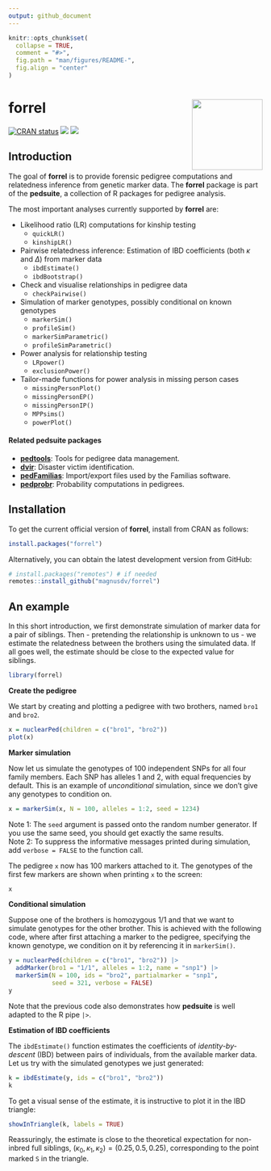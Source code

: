 ```yaml
---
output: github_document
---
```


<!-- README.md is generated from README.Rmd. Please edit that file -->

```r
knitr::opts_chunk$set(
  collapse = TRUE,
  comment = "#>",
  fig.path = "man/figures/README-",
  fig.align = "center"
)
```

# forrel <img src="man/figures/logo.png" align="right" height=140/>

<!-- badges: start -->
[![CRAN status](https://www.r-pkg.org/badges/version/forrel)](https://CRAN.R-project.org/package=forrel)
[![](https://cranlogs.r-pkg.org/badges/grand-total/forrel?color=yellow)](https://cran.r-project.org/package=forrel)
[![](https://cranlogs.r-pkg.org/badges/last-month/forrel?color=yellow)](https://cran.r-project.org/package=forrel)
<!-- badges: end -->


## Introduction
The goal of **forrel** is to provide forensic pedigree computations and relatedness inference from genetic marker data. The **forrel** package is part of the **pedsuite**, a collection of R packages for pedigree analysis.

The most important analyses currently supported by **forrel** are:

* Likelihood ratio (LR) computations for kinship testing
    * `quickLR()`
    * `kinshipLR()`
* Pairwise relatedness inference: Estimation of IBD coefficients (both $\kappa$ and $\Delta$) from marker data
    * `ibdEstimate()`
    * `ibdBootstrap()`
* Check and visualise relationships in pedigree data
    * `checkPairwise()`
* Simulation of marker genotypes, possibly conditional on known genotypes
    * `markerSim()`
    * `profileSim()`
    * `markerSimParametric()`
    * `profileSimParametric()`
* Power analysis for relationship testing
    * `LRpower()`
    * `exclusionPower()`
* Tailor-made functions for power analysis in missing person cases
    * `missingPersonPlot()`
    * `missingPersonEP()`
    * `missingPersonIP()`
    * `MPPsims()`
    * `powerPlot()`

#### Related pedsuite packages 

* [**pedtools**](https://github.com/magnusdv/pedtools): Tools for pedigree data management.
* [**dvir**](https://github.com/magnusdv/dvir): Disaster victim identification.
* [**pedFamilias**](https://github.com/magnusdv/pedFamilias): Import/export files used by the Familias software.
* [**pedprobr**](https://github.com/magnusdv/pedprobr): Probability computations in pedigrees.


## Installation
To get the current official version of **forrel**, install from CRAN as follows:
```r
install.packages("forrel")
```
Alternatively, you can obtain the latest development version from GitHub:
```r
# install.packages("remotes") # if needed
remotes::install_github("magnusdv/forrel")
```

## An example
In this short introduction, we first demonstrate simulation of marker data for a pair of siblings. Then - pretending the relationship is unknown to us - we estimate the relatedness between the brothers using the simulated data. If all goes well, the estimate should be close to the expected value for siblings.

```r
library(forrel)
```

**Create the pedigree**  

We start by creating and plotting a pedigree with two brothers, named `bro1` and `bro2`. 

```r
x = nuclearPed(children = c("bro1", "bro2"))
plot(x)
```

**Marker simulation**  

Now let us simulate the genotypes of 100 independent SNPs for all four family members. Each SNP has alleles 1 and 2, with equal frequencies by default. This is an example of _unconditional_ simulation, since we don't give any genotypes to condition on. 
```r
x = markerSim(x, N = 100, alleles = 1:2, seed = 1234)
```
Note 1: The `seed` argument is passed onto the random number generator. If you use the same seed, you should get exactly the same results.  
Note 2: To suppress the informative messages printed during simulation, add `verbose = FALSE` to the function call.

The pedigree `x` now has 100 markers attached to it. The genotypes of the first few markers are shown when printing `x` to the screen:

```r
x
```

**Conditional simulation**

Suppose one of the brothers is homozygous 1/1 and that we want to simulate genotypes for the other brother.
This is achieved with the following code, where after first attaching a marker to the pedigree, specifying the known genotype, we condition on it by referencing it in `markerSim()`. 

```r
y = nuclearPed(children = c("bro1", "bro2")) |> 
  addMarker(bro1 = "1/1", alleles = 1:2, name = "snp1") |> 
  markerSim(N = 100, ids = "bro2", partialmarker = "snp1", 
            seed = 321, verbose = FALSE)
y
```

Note that the previous code also demonstrates how **pedsuite** is well adapted to the R pipe `|>`.

**Estimation of IBD coefficients**  

The `ibdEstimate()` function estimates the coefficients of _identity-by-descent_ (IBD) between pairs of individuals, from the available marker data. Let us try with the simulated genotypes we just generated:
```r
k = ibdEstimate(y, ids = c("bro1", "bro2"))
k
```

To get a visual sense of the estimate, it is instructive to plot it in the IBD triangle:
```r
showInTriangle(k, labels = TRUE)
```

Reassuringly, the estimate is close to the theoretical expectation for non-inbred full siblings, $(\kappa_0, \kappa_1, \kappa_2) = (0.25, 0.5, 0.25)$, corresponding to the point marked `S` in the triangle.
